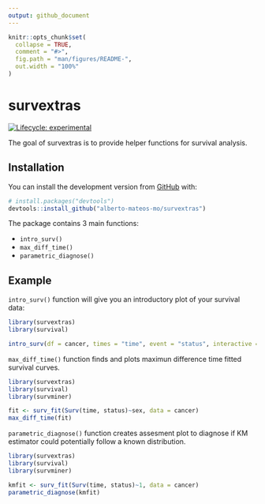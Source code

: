 ```yaml
---
output: github_document
---
```


<!-- README.md is generated from README.Rmd. Please edit that file -->

```r
knitr::opts_chunk$set(
  collapse = TRUE,
  comment = "#>",
  fig.path = "man/figures/README-",
  out.width = "100%"
)
```

# survextras

<!-- badges: start -->
[![Lifecycle: experimental](https://img.shields.io/badge/lifecycle-experimental-orange.svg)](https://www.tidyverse.org/lifecycle/#experimental)
<!-- badges: end -->

The goal of survextras is to provide helper functions for survival analysis.

## Installation

You can install the development version from [GitHub](https://github.com/) with:

``` r
# install.packages("devtools")
devtools::install_github("alberto-mateos-mo/survextras")
```

The package contains 3 main functions:

- `intro_surv()`
- `max_diff_time()`
- `parametric_diagnose()`

## Example

`intro_surv()` function will give you an introductory plot of your survival data:

```r
library(survextras)
library(survival)

intro_surv(df = cancer, times = "time", event = "status", interactive = FALSE)
```

`max_diff_time()` function finds and plots maximun difference time fitted survival curves.

```r
library(survextras)
library(survival)
library(survminer)

fit <- surv_fit(Surv(time, status)~sex, data = cancer)
max_diff_time(fit)
```

`parametric_diagnose()` function creates assesment plot to diagnose if KM estimator could potentially follow a known distribution.

```r
library(survextras)
library(survival)
library(survminer)

kmfit <- surv_fit(Surv(time, status)~1, data = cancer)
parametric_diagnose(kmfit)
```

